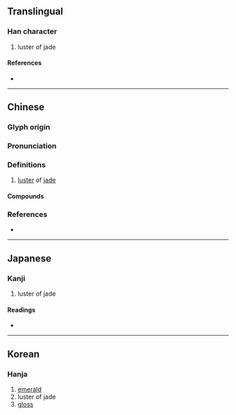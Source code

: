 {{character info}}
{{character info|0xf9ef}}

==Translingual==

===Han character===
{{Han char|rn=96|rad=玉|as=12|sn=16|four=19159|canj=MGFDQ|ids=⿰𤣩粦}}

# luster of jade

====References====
* {{Han ref|kx=0741.360|dkj=21236|dj=1151.130|hdz=21138.060|uh=7498|ud=29848|bh=BF5A|bd=48986}}

----

==Chinese==
{{zh-forms}}

===Glyph origin===
{{Han etym}}

===Pronunciation===
{{zh-pron
|m=lín
|c=leon4
|mc=y
|oc=y
|cat=n
}}

===Definitions===
{{zh-hanzi}}

# {{lb|zh|literary}} [[luster]] of [[jade]]

====Compounds====
{{zh-der|玢璘|璘斑|璘彬|璘㻞|結璘|璘璘|璘斌|璘豳}}

===References===
* {{R:twedu|B02662}}

----

==Japanese==

===Kanji===
{{ja-kanji|grade=|rs=玉12}}

# luster of jade

====Readings====
* {{ja-readings|on=りん|kun=|nanori=}}

----

==Korean==

===Hanja===
{{ko-hanja|린||인}}

# [[emerald]]
# luster of jade
# [[gloss]]